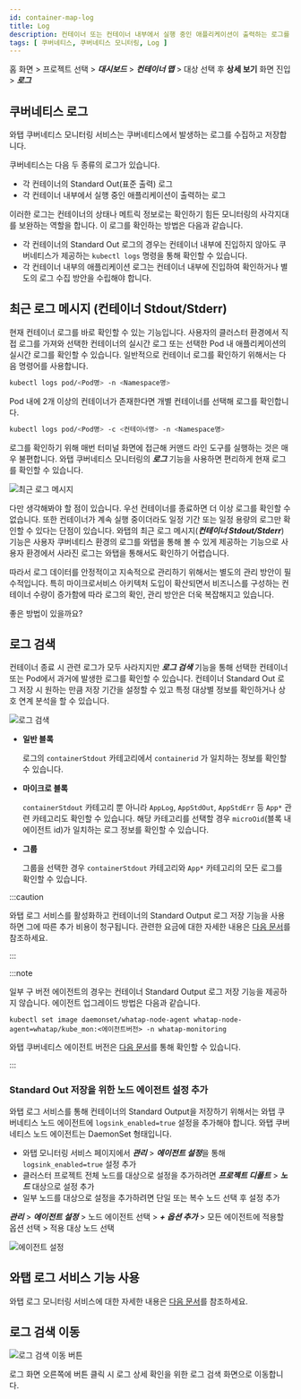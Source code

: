 ```yaml
---
id: container-map-log
title: Log
description: 컨테이너 또는 컨테이너 내부에서 실행 중인 애플리케이션이 출력하는 로그를 바로 확인할 수 있습니다.
tags: [ 쿠버네티스, 쿠버네티스 모니터링, Log ]
---
```


홈 화면 > 프로젝트 선택 > ***대시보드*** > ***컨테이너 맵*** > 대상 선택 후 **상세 보기** 화면 진입 > ***로그***

## 쿠버네티스 로그

와탭 쿠버네티스 모니터링 서비스는 쿠버네티스에서 발생하는 로그를 수집하고 저장합니다. 

<!-- 

실시간으로 발생하는 로그는 컨테이너 ***Stdout/Stderr*** 탭의 최근 로그 메시지와 ***로그 검색*** 탭을 통해 조회할 수 있습니다. >

-->

쿠버네티스는 다음 두 종류의 로그가 있습니다.

* 각 컨테이너의 Standard Out(표준 출력) 로그
* 각 컨테이너 내부에서 실행 중인 애플리케이션이 출력하는 로그

이러한 로그는 컨테이너의 상태나 메트릭 정보로는 확인하기 힘든 모니터링의 사각지대를 보완하는 역할을 합니다. 이 로그를 확인하는 방법은 다음과 같습니다.

* 각 컨테이너의 Standard Out 로그의 경우는 컨테이너 내부에 진입하지 않아도 쿠버네티스가 제공하는 `kubectl logs` 명령을 통해 확인할 수 있습니다.
* 각 컨테이너 내부의 애플리케이션 로그는 컨테이너 내부에 진입하여 확인하거나 별도의 로그 수집 방안을 수립해야 합니다.

## 최근 로그 메시지 (컨테이너 Stdout/Stderr)

현재 컨테이너 로그를 바로 확인할 수 있는 기능입니다. 사용자의 클러스터 환경에서 직접 로그를 가져와 선택한 컨테이너의 실시간 로그 또는 선택한 Pod 내 애플리케이션의 실시간 로그를 확인할 수 있습니다. 일반적으로 컨테이너 로그를 확인하기 위해서는 다음 명령어를 사용합니다.

```bash
kubectl logs pod/<Pod명> -n <Namespace명>
```

Pod 내에 2개 이상의 컨테이너가 존재한다면 개별 컨테이너를 선택해 로그를 확인합니다.

```bash
kubectl logs pod/<Pod명> -c <컨테이너명> -n <Namespace명>
```

로그를 확인하기 위해 매번 터미널 화면에 접근해 커맨드 라인 도구를 실행하는 것은 매우 불편합니다. 와탭 쿠버네티스 모니터링의 ***로그*** 기능을 사용하면 편리하게 현재 로그를 확인할 수 있습니다. 

![최근 로그 메시지](/img/kubernetes-container-stdout.png)

다만 생각해봐야 할 점이 있습니다. 우선 컨테이너를 종료하면 더 이상 로그를 확인할 수 없습니다. 또한 컨테이너가 계속 실행 중이더라도 일정 기간 또는 일정 용량의 로그만 확인할 수 있다는 단점이 있습니다. 와탭의 최근 로그 메시지(***컨테이너 Stdout/Stderr***) 기능은 사용자 쿠버네티스 환경의 로그를 와탭을 통해 볼 수 있게 제공하는 기능으로 사용자 환경에서 사라진 로그는 와탭을 통해서도 확인하기 어렵습니다. 

따라서 로그 데이터를 안정적이고 지속적으로 관리하기 위해서는 별도의 관리 방안이 필수적입니다. 특히 마이크로서비스 아키텍처 도입이 확산되면서 비즈니스를 구성하는 컨테이너 수량이 증가함에 따라 로그의 확인, 관리 방안은 더욱 복잡해지고 있습니다.

좋은 방법이 있을까요?

## 로그 검색

컨테이너 종료 시 관련 로그가 모두 사라지지만 ***로그 검색*** 기능을 통해 선택한 컨테이너 또는 Pod에서 과거에 발생한 로그를 확인할 수 있습니다. 컨테이너 Standard Out 로그 저장 시 원하는 만큼 저장 기간을 설정할 수 있고 특정 대상별 정보를 확인하거나 상호 연계 분석을 할 수 있습니다. 

![로그 검색](https://img.whatap.io/media/images/whatap_kubernetes_container_map_log_search.png)

* **일반 블록**

  로그의 `containerStdout` 카테고리에서 `containerid` 가 일치하는 정보를 확인할 수 있습니다.

* **마이크로 블록**

  `containerStdout` 카테고리 뿐 아니라 `AppLog`, `AppStdOut`, `AppStdErr` 등 `App*` 관련 카테고리도 확인할 수 있습니다. 해당 카테고리를 선택할 경우 `microOid`(블록 내 에이전트 id)가 일치하는 로그 정보를 확인할 수 있습니다.

* **그룹**

  그룹을 선택한 경우 `containerStdout` 카테고리와 `App*` 카테고리의 모든 로그를 확인할 수 있습니다.

:::caution

와탭 로그 서비스를 활성화하고 컨테이너의 Standard Output 로그 저장 기능을 사용하면 그에 따른 추가 비용이 청구됩니다. 관련한 요금에 대한 자세한 내용은 [다음 문서](https://www.whatap.io/ko/pricing/)를 참조하세요.

:::

:::note

일부 구 버전 에이전트의 경우는 컨테이너 Standard Output 로그 저장 기능을 제공하지 않습니다. 에이전트 업그레이드 방법은 다음과 같습니다.

```bahs title='Agent update'
kubectl set image daemonset/whatap-node-agent whatap-node-agent=whatap/kube_mon:<에이전트버전> -n whatap-monitoring
```

와탭 쿠버네티스 에이전트 버전은 [다음 문서](https://hub.docker.com/r/whatap/kube_mon/tags)를 통해 확인할 수 있습니다.

:::

### Standard Out 저장을 위한 노드 에이전트 설정 추가 

와탭 로그 서비스를 통해 컨테이너의 Standard Output을 저장하기 위해서는 와탭 쿠버네티스 노드 에이전트에 `logsink_enabled=true` 설정을 추가해야 합니다. 와탭 쿠버네티스 노드 에이전트는 DaemonSet 형태입니다.

* 와탭 모니터링 서비스 페이지에서 ***관리*** > ***에이전트 설정***을 통해 `logsink_enabled=true` 설정 추가
* 클러스터 프로젝트 전체 노드를 대상으로 설정을 추가하려면 ***프로젝트 디폴트*** > ***노드*** 대상으로 설정 추가
* 일부 노드를 대상으로 설정을 추가하려면 단일 또는 복수 노드 선택 후 설정 추가

***관리*** > ***에이전트 설정*** > 노드 에이전트 선택 > ***+ 옵션 추가*** > 모든 에이전트에 적용할 옵션 선택 > 적용 대상 노드 선택 

![에이전트 설정](https://img.whatap.io/media/images/whatap_kubernetes_container_map_logsink_enabled.png)

## 와탭 로그 서비스 기능 사용

와탭 로그 모니터링 서비스에 대한 자세한 내용은 [다음 문서](../log/introduction)를 참조하세요.

## 로그 검색 이동

![로그 검색 이동 버튼](https://img.whatap.io/media/images/whatap_kubernetes_container_map_log_button.png)

로그 화면 오른쪽에 버튼 클릭 시 로그 상세 확인을 위한 로그 검색 화면으로 이동합니다.